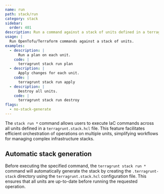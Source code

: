```yaml
---
name: run
path: stack/run
category: stack
sidebar:
  order: 401
description: Run a command against a stack of units defined in a terragrunt.stack.hcl file.
usage: |
  Run OpenTofu/Terraform commands against a stack of units.
examples:
  - description: |
      Run a plan on each unit.
    code: |
      terragrunt stack run plan
  - description: |
      Apply changes for each unit.
    code: |
      terragrunt stack run apply
  - description: |
      Destroy all units.
    code: |
      terragrunt stack run destroy
flags:
  - no-stack-generate
---
```


The `stack run *` command allows users to execute IaC commands across all units defined in a `terragrunt.stack.hcl` file.
This feature facilitates efficient orchestration of operations on multiple units, simplifying workflows for managing complex infrastructure stacks.

## Automatic stack generation

Before executing the specified command, the `terragrunt stack run *` command will automatically generate the stack by creating
the `.terragrunt-stack` directory using the `terragrunt.stack.hcl` configuration file.
This ensures that all units are up-to-date before running the requested operation.
